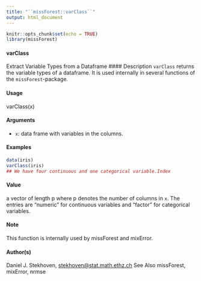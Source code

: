 ```yaml
---
title: "``missForest::varClass``"
output: html_document
---
```


```r
knitr::opts_chunk$set(echo = TRUE)
library(missForest)
```

#### varClass
Extract Variable Types from a Dataframe
#### Description
``varClass`` returns the variable types of a dataframe. It is used internally in several functions of the
``missForest``-package.

#### Usage
varClass(x)

#### Arguments
* ``x``: data frame with variables in the columns.


#### Examples
```r
data(iris)
varClass(iris)
## We have four continuous and one categorical variable.Index
```
#### Value
a vector of length p where p denotes the number of columns in ``x``. The entries are "numeric" for
continuous variables and "factor" for categorical variables.

#### Note
This function is internally used by missForest and mixError.

#### Author(s)
Daniel J. Stekhoven, <stekhoven@stat.math.ethz.ch>
See Also
missForest, mixError, nrmse
